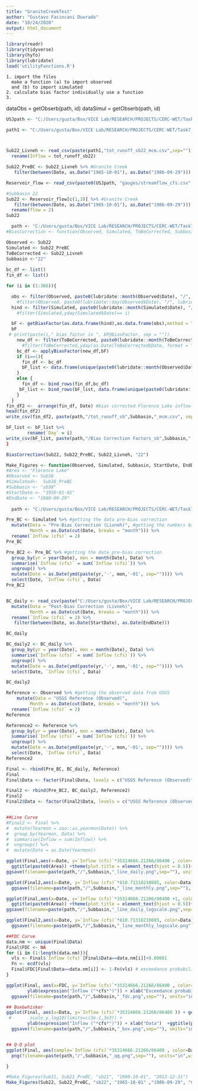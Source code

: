 ---
title: "GraniteCreekTest"
author: "Gustavo Facincani Dourado"
date: "10/24/2020"
output: html_document
---
```{r}

library(readr)
library(tidyverse)
library(hyfo)
library(lubridate)
load('utilityFunctions.R')
```
    1. import the files
      make a function (a) to import observed
      and (b) to import simulated
    2. calculate bias factor individually use a function 
    3.
dataObs = getObserb(path, id)
dataSimul = getObserb(path, id)
```{r}

USJpath <- "C:/Users/gusta/Box/VICE Lab/RESEARCH/PROJECTS/CERC-WET/Task7_San_Joaquin_Model/pywr_models/data/Upper San Joaquin River/"

path1 <- "C:/Users/gusta/Box/VICE Lab/RESEARCH/PROJECTS/CERC-WET/Task7_San_Joaquin_Model/pywr_models/data/Upper San Joaquin River/hydrology/historical/Livneh/runoff/"



Sub22_Livneh <- read_csv(paste(path1,"tot_runoff_sb22_mcm.csv",sep="")) %>%
  rename(Inflow = tot_runoff_sb22)

Sub22_PreBC <- Sub22_Livneh %>% #Granite Creek
   filter(between(Date, as.Date("1965-10-01"), as.Date("1986-09-29")))

Reservoir_flow <- read_csv(paste0(USJpath, "gauges/streamflow_cfs.csv", sep = ""), col_types = cols(Date = col_date(), .default = col_double()))

#Subbasin 22
Sub22 <- Reservoir_flow[c(1,3)] %>% #Granite Creek
   filter(between(Date, as.Date("1965-10-01"), as.Date("1986-09-29"))) %>%
  rename(flow = 2)
Sub22

```

```{r}
  path <- "C:/Users/gusta/Box/VICE Lab/RESEARCH/PROJECTS/CERC-WET/Task7_San_Joaquin_Model/pywr_models/bias correction/USJR/SubCatchment_RO_BC2"
#BiasCorrection <- function(Observed, Simulated, ToBeCorrected, Subbasin){

Observed <- Sub22
Simulated <- Sub22_PreBC
ToBeCorrected <- Sub22_Livneh
Subbasin <-"22"
    
bc_df <- list()
fin_df <- list()

for (i in (1:366)){

  obs <- filter(Observed, paste0(lubridate::month(Observed$Date), "/", lubridate::day(Observed$Date)) == unique(paste0(lubridate::month(Observed$Date), "/", lubridate::day(Observed$Date)))[i])
    #filter(Observed, paste0(lubridate::day(Observed$Date), "/", lubridate::month(Observed$Date)) == i)
  hind <- filter(Simulated, paste0(lubridate::month(Simulated$Date), "/", lubridate::day(Simulated$Date)) == unique(paste0(lubridate::month(Simulated$Date), "/", lubridate::day(Simulated$Date)))[i])
    #filter(Simulated,yday(Simulated$Date)== i)

  bF <- getBiasFactor(as.data.frame(hind),as.data.frame(obs),method = "scaling", scaleType = "multi")
  bF
 # print(paste(i," bias factor is ", bF@biasFactor, sep = ""))
    new_df <- filter(ToBeCorrected, paste0(lubridate::month(ToBeCorrected$Date), "/", lubridate::day(ToBeCorrected$Date)) == unique(paste0(lubridate::month(ToBeCorrected$Date), "/", lubridate::day(ToBeCorrected$Date)))[i])
      #filter(ToBeCorrected,yday(as.Date(ToBeCorrected$Date, format = "%Y-%m-%d")) ==i)
    bc_df <- applyBiasFactor(new_df,bF)
    if (i==1){
      fin_df <- bc_df
      bF_list <- data.frame(unique(paste0(lubridate::month(Observed$Date), "/", lubridate::day(Observed$Date)))[i], `Bias Factor` = bF@biasFactor[[1]])
    }
    else {
      fin_df <- bind_rows(fin_df,bc_df)
     bF_list <- bind_rows(bF_list, data.frame(unique(paste0(lubridate::month(Observed$Date), "/", lubridate::day(Observed$Date)))[i]unique(paste0(lubridate::month(Observed$Date), "/", lubridate::day(Observed$Date)))[i], `Bias Factor` = bF@biasFactor[[1]]))
    }
  }
fin_df2 <-  arrange(fin_df, Date) #bias corrected Florence Lake inflow
head(fin_df2)
write_csv(fin_df2, paste(path,"/tot_runoff_sb",Subbasin,"_mcm.csv", sep=""))

bF_list <- bF_list %>%
        rename(`Day` = i)
write_csv(bF_list, paste(path,"/Bias Correction Factors_sb",Subbasin,".csv", sep=""))
}
```

```{r}

BiasCorrection(Sub22, Sub22_PreBC, Sub22_Livneh, "22")
```

```{r}

Make_Figures <- function(Observed, Simulated, Subbasin, StartDate, EndDate, Area){
#Area <- "Florence Lake" 
#Observed <- Sub38 
#Simulated<-  Sub38_PreBC
#Subbasin <- "sb38"
#StartDate <- "1950-01-01"
#EndDate <- "1980-09-29"
  
  path <- "C:/Users/gusta/Box/VICE Lab/RESEARCH/PROJECTS/CERC-WET/Task7_San_Joaquin_Model/pywr_models/bias correction/USJR/SubCatchment_RO_BC2/sub22"

Pre_BC <- Simulated %>% #getting the data pre-bias correction
  mutate(Data = "Pre-Bias Correction (Livneh)", #getting the numbers back into cms to plot
         Month = as.Date(cut(Date, breaks = "month"))) %>%
  rename(`Inflow (cfs)` = 2) 
Pre_BC

Pre_BC2 <- Pre_BC %>% #getting the data pre-bias correction
  group_by(yr = year(Date), mon = month(Date), Data) %>% 
  summarise(`Inflow (cfs)` = sum(`Inflow (cfs)`)) %>% 
  ungroup() %>%
  mutate(Date = as.Date(ymd(paste(yr,'-', mon,'-01', sep="")))) %>%
  select(Date, `Inflow (cfs)`, Data) 
Pre_BC2


BC_daily <- read_csv(paste("C:/Users/gusta/Box/VICE Lab/RESEARCH/PROJECTS/CERC-WET/Task7_San_Joaquin_Model/pywr_models/bias correction/USJR/SubCatchment_RO_BC2/tot_runoff_",Subbasin,"_mcm.csv", sep="")) %>% #Getting the Bias Corrected data we generated
  mutate(Data = "Post-Bias Correction (Livneh)", 
         Month = as.Date(cut(Date, breaks = "month"))) %>%
  rename(`Inflow (cfs)` = 2) %>%
   filter(between(Date, as.Date(StartDate), as.Date(EndDate)))

BC_daily

BC_daily2 <- BC_daily %>%
  group_by(yr = year(Date), mon = month(Date), Data) %>% 
  summarise(`Inflow (cfs)` = sum(`Inflow (cfs)`)) %>% 
  ungroup() %>%
  mutate(Date = as.Date(ymd(paste(yr,'-', mon,'-01', sep="")))) %>%
  select(Date, `Inflow (cfs)`, Data)

BC_daily2

Reference <- Observed %>% #getting the observed data from USGS
    mutate(Data = "USGS Reference (Observed)", 
         Month = as.Date(cut(Date, breaks = "month"))) %>%
  rename(`Inflow (cfs)` = 2)
Reference

Reference2 <- Reference %>%
  group_by(yr = year(Date), mon = month(Date), Data) %>% 
  summarise(`Inflow (cfs)` = sum(`Inflow (cfs)`)) %>% 
  ungroup() %>%
  mutate(Date = as.Date(ymd(paste(yr,'-', mon,'-01', sep="")))) %>%
  select(Date, `Inflow (cfs)`, Data)
Reference2

Final <- rbind(Pre_BC, BC_daily, Reference)
Final
Final$Data <- factor(Final$Data, levels = c("USGS Reference (Observed)", "Pre-Bias Correction (Livneh)","Post-Bias Correction (Livneh)"))

Final2 <- rbind(Pre_BC2, BC_daily2, Reference2)
Final2
Final2$Data <- factor(Final2$Data, levels = c("USGS Reference (Observed)", "Pre-Bias Correction (Livneh)","Post-Bias Correction (Livneh)"))


##Line Curve
#Final2 <- Final %>%
#  mutate(Yearmon = zoo::as.yearmon(Date)) %>%
#  group_by(Yearmon, Data) %>%
#  summarise(Inflow = sum(Inflow)) %>%
#  ungroup() %>%
#  mutate(Date = as.Date(Yearmon))

ggplot(Final,aes(x=Date, y=`Inflow (cfs)`*35314666.21266/86400 , color=Data))+ geom_line(size = 0.3, alpha = 0.9)+ xlab("Date")+ ylab(expression("Inflow ("*cfs*")"))+ scale_x_date(date_labels = "%Y-%m")+ 
  ggtitle(paste0(Area)) +theme(plot.title = element_text(hjust = 0.5))+ scale_y_continuous(breaks = scales::pretty_breaks())+scale_colour_manual(values = c("USGS Reference (Observed)" = "springgreen4", "Pre-Bias Correction (Livneh)" = "tomato2", "Post-Bias Correction (Livneh)" = "dodgerblue2"))+ theme(legend.position="bottom")+
ggsave(filename=paste(path,"/",Subbasin,"_line_daily.png",sep=""), units="in",width=7,height=5)#,res=360)

ggplot(Final2,aes(x=Date, y=`Inflow (cfs)`*810.71318210885, color=Data))+ ylab(expression("Inflow ("*ACF/month*")"))+ geom_line(size = 0.3, alpha = 0.9)+ scale_y_continuous(breaks = scales::pretty_breaks())+ scale_x_date(date_labels = "%Y-%m") +ggtitle(paste0(Area)) + theme(plot.title = element_text(hjust = 0.5)) +scale_colour_manual(values = c("USGS Reference (Observed)" = "springgreen4", "Pre-Bias Correction (Livneh)" = "tomato2", "Post-Bias Correction (Livneh)" = "dodgerblue2")) + theme(legend.position="bottom")+
  ggsave(filename=paste(path,"/",Subbasin,"_line_monthly.png",sep=""), units="in",width=7,height=5)

ggplot(Final,aes(x=Date, y=`Inflow (cfs)`*35314666.21266/86400 +1, color=Data))+ geom_line(size = 0.3, alpha = 0.9)+ xlab("Date")+ ylab(expression("Inflow ("*cfs*")"))+ scale_x_date(date_labels = "%Y-%m")+ 
  ggtitle(paste0(Area)) +theme(plot.title = element_text(hjust = 0.5))+ scale_y_log10() +scale_colour_manual(values = c("USGS Reference (Observed)" = "springgreen4", "Pre-Bias Correction (Livneh)" = "tomato2", "Post-Bias Correction (Livneh)" = "dodgerblue2")) + theme(legend.position="bottom")+
ggsave(filename=paste(path,"/",Subbasin,"_line_daily_logscale.png",sep=""), units="in",width=7,height=5)#,res=360)

ggplot(Final2,aes(x=Date, y=`Inflow (cfs)`*810.71318210885, color=Data))+ ylab(expression("Inflow ("*ACF/month*")"))+ geom_line(geom = "line", size = 0.3, alpha = 0.9)+ scale_colour_manual(values = c("USGS Reference (Observed)" = "springgreen4", "Pre-Bias Correction (Livneh)" = "tomato2", "Post-Bias Correction (Livneh)" = "dodgerblue2"))+ scale_x_date(date_labels = "%Y-%m") +ggtitle(paste0(Area)) + theme(plot.title = element_text(hjust = 0.5)) + scale_y_log10() + theme(legend.position="bottom")+
  ggsave(filename=paste(path,"/",Subbasin,"_line_monthly_logscale.png",sep=""), units="in",width=7,height=5)

##FDC Curve
data.nm <- unique(Final$Data)
Final$FDC <- NA
for (i in (1:length(data.nm))){
  vls <- Final$`Inflow (cfs)`[Final$Data==data.nm[i]]+0.00001
  Fn <- ecdf(vls)
  Final$FDC[Final$Data==data.nm[i]] <- 1-Fn(vls) # exceedance probabilities
}

ggplot(Final, aes(x=FDC, y=`Inflow (cfs)`*35314666.21266/86400 , color=Data)) + geom_line(size = 0.6, alpha = 0.5) + #geom_point(shape=21, size=0.05, alpha=0.25) + #scale_y_log10(limits = c(min(Final$`Inflow (cfs)`+0.00001),NA))+
        ylab(expression("Inflow ("*cfs*")")) + xlab("Exceedance probability") + ggtitle(paste0(Area)) + theme(plot.title = element_text(hjust = 0.5))+scale_colour_manual(values = c("USGS Reference (Observed)" = "springgreen4", "Pre-Bias Correction (Livneh)" = "tomato2", "Post-Bias Correction (Livneh)" = "dodgerblue2")) + theme(legend.position="bottom") +
  ggsave(filename=paste(path,"/",Subbasin,"_fdc.png",sep=""), units="in",width=7,height=5)#,res=360)

## Box&whisker
ggplot(Final, aes(x=Data, y=`Inflow (cfs)`*35314666.21266/86400 )) + geom_boxplot() +
 #       scale_y_log10(limits=c(3e-1,3e3)) +
        ylab(expression("Inflow ("*cfs*")")) + xlab("Data")  +ggtitle(paste0(Area)) +theme(plot.title = element_text(hjust = 0.5)) + theme(legend.position="bottom")+
  ggsave(filename=paste(path,"/",Subbasin,"_box.png",sep=""), units="in",width=7,height=5)#,res=360)


## Q-Q plot
ggplot(Final, aes(sample=`Inflow (cfs)`*35314666.21266/86400 , color=Data)) + stat_qq(shape=21, size=0.75)+ylab(expression("Sample Quantiles ("*cfs*")"))+ xlab("Theorical Quantiles (Normal Distribution)")+ggtitle(paste0(Area)) + theme(plot.title = element_text(hjust = 0.5))+ scale_colour_manual(values = c("USGS Reference (Observed)" = "springgreen4", "Pre-Bias Correction (Livneh)" = "tomato2", "Post-Bias Correction (Livneh)" = "dodgerblue2")) + theme(legend.position="bottom")+
  png(filename=paste(path,"/",Subbasin,"_qq.png",sep=""), units="in",width=7,height=5,res=360)

}
```


```{r}
#Make_Figures(Sub21, Sub21_PreBC, "sb21", "1980-10-01", "2013-12-31")
Make_Figures(Sub22, Sub22_PreBC, "sb22", "1965-10-01" ,"1986-09-29", "Granite Creek") 
```
